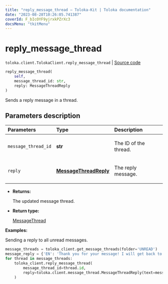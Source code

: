 ```yaml
---
title: "reply_message_thread — Toloka-Kit | Toloka documentation"
date: "2023-08-28T10:26:05.741387"
coverId: F_bIcOYF9yjrxkPZrXc3
docsMenu: "tkitMenu"
---
```


# reply_message_thread

`toloka.client.TolokaClient.reply_message_thread` | [Source code](https://github.com/Toloka/toloka-kit/blob/v1.2.1/src/client/__init__.py#L1066)

```python
reply_message_thread(
    self,
    message_thread_id: str,
    reply: MessageThreadReply
)
```

Sends a reply message in a thread.

## Parameters description

| Parameters | Type | Description |
| :----------| :----| :-----------|
`message_thread_id`|**str**|<p>The ID of the thread.</p>
`reply`|**[MessageThreadReply](/docs/toloka-kit/reference/toloka.client.message_thread.MessageThreadReply)**|<p>The reply message.</p>

* **Returns:**

  The updated message thread.

* **Return type:**

  [MessageThread](/docs/toloka-kit/reference/toloka.client.message_thread.MessageThread)

**Examples:**

Sending a reply to all unread messages.

```python
message_threads = toloka_client.get_message_threads(folder='UNREAD')
message_reply = {'EN': 'Thank you for your message! I will get back to you soon.'}
for thread in message_threads:
    toloka_client.reply_message_thread(
        message_thread_id=thread.id,
        reply=toloka.client.message_thread.MessageThreadReply(text=message_reply)
    )
```